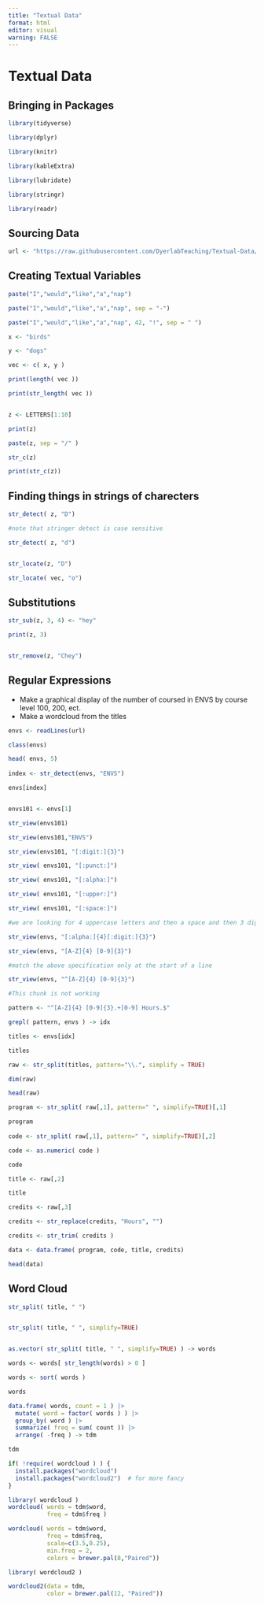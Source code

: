 ```yaml
---
title: "Textual Data"
format: html
editor: visual
warning: FALSE
---
```


# Textual Data 

## Bringing in Packages

```r
library(tidyverse)

library(dplyr)

library(knitr)

library(kableExtra)

library(lubridate)

library(stringr)

library(readr)
```

## Sourcing Data 

```r

url <- "https://raw.githubusercontent.com/DyerlabTeaching/Textual-Data/refs/heads/main/data/ENVSclasses.txt?token=GHSAT0AAAAAACWO27UIA46V72P7DBZEP5EKZYZFFXQ"

```

## Creating Textual Variables

```r

paste("I","would","like","a","nap")

paste("I","would","like","a","nap", sep = "-")

paste("I","would","like","a","nap", 42, "!", sep = " ")

x <- "birds"

y <- "dogs"

vec <- c( x, y )

print(length( vec ))

print(str_length( vec ))


z <- LETTERS[1:10]

print(z)

paste(z, sep = "/" )

str_c(z)

print(str_c(z))

```


## Finding things in strings of charecters

```r

str_detect( z, "D")

#note that stringer detect is case sensitive

str_detect( z, "d")


str_locate(z, "D")

str_locate( vec, "o")


```
## Substitutions

```r

str_sub(z, 3, 4) <- "hey"

print(z, 3)


str_remove(z, "Chey")


```
## Regular Expressions

  - Make a graphical display of the number of coursed in ENVS by course level 100, 200, ect.
  - Make a wordcloud from the titles
```r

envs <- readLines(url)

class(envs)

head( envs, 5)
 
index <- str_detect(envs, "ENVS")

envs[index]


envs101 <- envs[1]

str_view(envs101)

str_view(envs101,"ENVS")

str_view(envs101, "[:digit:]{3}")

str_view( envs101, "[:punct:]")

str_view( envs101, "[:alpha:]")

str_view( envs101, "[:upper:]")

str_view( envs101, "[:space:]")

#we are looking for 4 uppercase letters and then a space and then 3 digits

str_view(envs, "[:alpha:]{4}[:digit:]{3}")

str_view(envs, "[A-Z]{4} [0-9]{3}")

#match the above specification only at the start of a line

str_view(envs, "^[A-Z]{4} [0-9]{3}")


```
```r
#This chunk is not working

pattern <- "^[A-Z]{4} [0-9]{3}.+[0-9] Hours.$"

grepl( pattern, envs ) -> idx

titles <- envs[idx]

titles


```
```r

raw <- str_split(titles, pattern="\\.", simplify = TRUE)

dim(raw)

head(raw)

program <- str_split( raw[,1], pattern=" ", simplify=TRUE)[,1]

program 
            
code <- str_split( raw[,1], pattern=" ", simplify=TRUE)[,2]

code <- as.numeric( code )

code             

title <- raw[,2]

title

credits <- raw[,3]

credits <- str_replace(credits, "Hours", "")

credits <- str_trim( credits )

data <- data.frame( program, code, title, credits)

head(data)

```

## Word Cloud

```r

str_split( title, " ")


str_split( title, " ", simplify=TRUE)


as.vector( str_split( title, " ", simplify=TRUE) ) -> words

words <- words[ str_length(words) > 0 ]

words <- sort( words )

words

```
```r

data.frame( words, count = 1 ) |> 
  mutate( word = factor( words ) ) |> 
  group_by( word ) |>
  summarize( freq = sum( count )) |> 
  arrange( -freq ) -> tdm 

tdm 


```
```r
if( !require( wordcloud ) ) { 
  install.packages("wordcloud")
  install.packages("wordcloud2")  # for more fancy
} 

```

```r
library( wordcloud )
wordcloud( words = tdm$word, 
           freq = tdm$freq )


```
```r
wordcloud( words = tdm$word, 
           freq = tdm$freq,
           scale=c(3.5,0.25),
           min.freq = 2,
           colors = brewer.pal(8,"Paired"))

```

```r
library( wordcloud2 )

wordcloud2(data = tdm,
           color = brewer.pal(12, "Paired"))

```